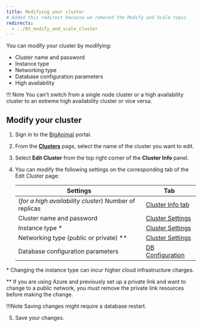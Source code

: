 ```yaml
---
title: Modifying your cluster
# Added this redirect because we removed the Modify and Scale topic
redirects:
  - ../03_modify_and_scale_cluster
---
```


You can modify your cluster by modifying:

-   Cluster name and password
-   Instance type
-   Networking type
-   Database configuration parameters
-   High availability

!!! Note
    You can't switch from a single node cluster or a high availability cluster to an extreme high availability cluster or vice versa.

## Modify your cluster

1.  Sign in to the [BigAnimal](https://portal.biganimal.com) portal.

2.  From the [**Clusters**](https://portal.biganimal.com/clusters) page, select the name of the cluster you want to edit.

3.  Select **Edit Cluster** from the top right corner of the **Cluster Info** panel.

4.  You can modify the following settings on the corresponding tab of the Edit Cluster page:

    | Settings                            | Tab                                                                                       |
    | ----------------------------------- | ----------------------------------------------------------------------------------------- |
    | (*for a high availability cluster*) Number of replicas            | [Cluster Info tab](../../getting_started/03_create_cluster/#cluster-info-tab)                 |
    | Cluster name and password           | [Cluster Settings](../../getting_started/03_create_cluster/#cluster-settings-tab)                 |
    | Instance type \*                     | [Cluster Settings](../../getting_started/03_create_cluster/#cluster-settings-tab) |
    | Networking type (public or private) \**| [Cluster Settings](../../getting_started/03_create_cluster/#cluster-settings-tab)|
    | Database configuration parameters   | [DB Configuration](05_db_configuration_parameters)                       |
    
    
 \* Changing the instance type can incur higher cloud infrastructure charges.

 \*\* If you are using Azure and previously set up a private link and want to change to a public network, you must remove the private link resources before making the change.

 !!!Note
    Saving changes might require a database restart.

5.  Save your changes.

